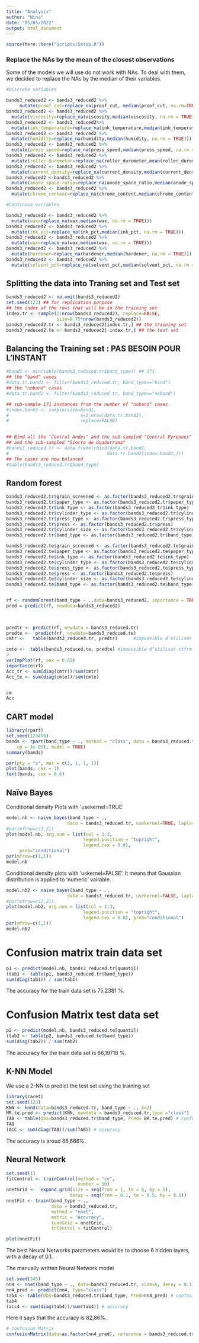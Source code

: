 ```yaml
---
title: "Analysis"
author: "Nina"
date: "05/05/2022"
output: html_document
---
```


```r
source(here::here("Scripts/SetUp.R"))
```


### Replace the NAs by the mean of the closest observations
Some of the models we will use do not work with NAs. To deal with them, we decided to replace the NAs by the median of their variables. 

```r

#Discrete variables 

bands3_reduced2 <- bands3_reduced2 %>%
     mutate(proof_cut=replace_na(proof_cut, median(proof_cut, na.rm=TRUE)))
bands3_reduced2 <- bands3_reduced2 %>%
  mutate(viscosity=replace_na(viscosity,median(viscosity, na.rm = TRUE)))
bands3_reduced2 <- bands3_reduced2%>%
  mutate(ink_temperature=replace_na(ink_temperature,median(ink_temperature, na.rm = TRUE)))
bands3_reduced2 <- bands3_reduced2 %>%
  mutate(humidity=replace_na(humidity,median(humidity, na.rm = TRUE)))
bands3_reduced2 <- bands3_reduced2 %>%
  mutate(press_speed=replace_na(press_speed,median(press_speed, na.rm = TRUE)))
bands3_reduced2 <- bands3_reduced2 %>%
  mutate(roller_durometer=replace_na(roller_durometer,mean(roller_durometer, na.rm = TRUE)))
bands3_reduced2 <- bands3_reduced2 %>%
  mutate(current_density=replace_na(current_density,median(current_density, na.rm = TRUE)))
bands3_reduced2 <-bands3_reduced2 %>%
  mutate(anode_space_ratio=replace_na(anode_space_ratio,median(anode_space_ratio, na.rm = TRUE)))
bands3_reduced2 <- bands3_reduced2 %>%
  mutate(chrome_content=replace_na(chrome_content,median(chrome_content, na.rm = TRUE)))

#Continous variables 

bands3_reduced2 <- bands3_reduced2 %>%
  mutate(wax=replace_na(wax,median(wax, na.rm = TRUE)))
bands3_reduced2 <- bands3_reduced2 %>%
  mutate(ink_pct=replace_na(ink_pct,median(ink_pct, na.rm = TRUE)))
bands3_reduced2 <- bands3_reduced2 %>%
  mutate(wax=replace_na(wax,median(wax, na.rm = TRUE)))
bands3_reduced2 <- bands3_reduced2 %>%
  mutate(hardener=replace_na(hardener,median(hardener, na.rm = TRUE)))
bands3_reduced2 <- bands3_reduced2 %>%
  mutate(solvent_pct=replace_na(solvent_pct,median(solvent_pct, na.rm = TRUE)))


```
## Splitting the data into Traning set and Test set 

```r
bands3_reduced2 <- na.omit(bands3_reduced2)
set.seed(123) ## for replication purpose
## the index of the rows that will be in the training set
index.tr <- sample(1:nrow(bands3_reduced2), replace=FALSE,
                   size=0.75*nrow(bands3_reduced2))
bands3_reduced2.tr <- bands3_reduced2[index.tr,] ## the training set
bands3_reduced2.te <- bands3_reduced2[-index.tr,] ## the test set
```

## Balancing the Training set : PAS BESOIN POUR L'INSTANT

```r
#band1 <- min(table(bands3_reduced.tr$band_type)) ## 171
## the "band" cases
#data.tr.band1 <- filter(bands3_reduced.tr, band_type=="band")
## the "noband" cases
#data.tr.band2 <- filter(bands3_reduced.tr, band_type=="noband")

## sub-sample 171 instances from the number of "noband" cases
#index.band2 <- sample(size=band1, 
#                           x=1:nrow(data.tr.band2), 
#                           replace=FALSE)

  
## Bind all the "Central Andes" and the sub-sampled "Central Pyrenees" 
## and the sub-sampled "Sierra de Guadarrama"
#bands3_reduced.tr <- data.frame(rbind(data.tr.band1,
#                                     data.tr.band2[index.band2,])) 
## The cases are now balanced
#table(bands3_reduced.tr$band_type)
```



## Random forest

```r

bands3_reduced2.tr$grain_screened <- as.factor(bands3_reduced2.tr$grain_screened)
bands3_reduced2.tr$paper_type <- as.factor(bands3_reduced2.tr$paper_type)
bands3_reduced2.tr$ink_type <- as.factor(bands3_reduced2.tr$ink_type)
bands3_reduced2.tr$cylinder_type <- as.factor(bands3_reduced2.tr$cylinder_type)
bands3_reduced2.tr$press_type <- as.factor(bands3_reduced2.tr$press_type)
bands3_reduced2.tr$press <- as.factor(bands3_reduced2.tr$press)
bands3_reduced2.tr$cylinder_size <- as.factor(bands3_reduced2.tr$cylinder_size)
bands3_reduced2.tr$band_type <- as.factor(bands3_reduced2.tr$band_type)

bands3_reduced2.te$grain_screened <- as.factor(bands3_reduced2.te$grain_screened)
bands3_reduced2.te$paper_type <- as.factor(bands3_reduced2.te$paper_type)
bands3_reduced2.te$ink_type <- as.factor(bands3_reduced2.te$ink_type)
bands3_reduced2.te$cylinder_type <- as.factor(bands3_reduced2.te$cylinder_type)
bands3_reduced2.te$press_type <- as.factor(bands3_reduced2.te$press_type)
bands3_reduced2.te$press <- as.factor(bands3_reduced2.te$press)
bands3_reduced2.te$cylinder_size <- as.factor(bands3_reduced2.te$cylinder_size)
bands3_reduced2.te$band_type <- as.factor(bands3_reduced2.te$band_type)


rf <- randomForest(band_type ~ .,data=bands3_reduced2, importance = TRUE)
pred = predict(rf, newdata=bands3_reduced2)
               
               

predtr <- predict(rf, newdata = bands3_reduced.tr)
predte <-  predict(rf, newdata=bands3_reduced.te)
cmtr <-   table(bands3_reduced.tr, predtr)      #impossible d’utiliser xtfrm sur un tableau de données (data frame)

cmte <-  table(bands3_reduced.te, predte) #impossible d’utiliser xtfrm sur un tableau de données (data frame)
> 
varImpPlot(rf, cex = 0.65)
importance(rf)
Acc_tr <- sum(diag(cmtr))/sum(cmtr)
Acc_te <- sum(diag(cmte))/sum(cmte)


cm
Acc
```

## CART model 

```r
library(rpart)
set.seed(123456)
bands <- rpart(band_type ~ ., method = "class", data = bands3_reduced.tr, control = rpart.control(minsplit = 4,
    cp = 1e-05), model = TRUE)
summary(bands)
```

```r
par(pty = "s", mar = c(1, 1, 1, 1))
plot(bands, cex = 1)
text(bands, cex = 0.6)
```



## Naïve Bayes

Conditional density Plots with 'usekernel=TRUE' 
```r
model.nb <- naive_bayes(band_type ~ .,
                       data = bands3_reduced.tr, usekernel=TRUE, laplace=1)
#par(mfrow=c(2,2))
plot(model.nb, arg.num = list(col = 1:3,
                             legend.position = "topright",
                             legend.cex = 0.8),
     prob="conditional")
par(mfrow=c(1,1))
model.nb
```


Conditional density plots with 'uskernel=FALSE'. It means that Gaussian distribution is applied to 'numeric' vairable. 
```r
model.nb2 <- naive_bayes(band_type ~ .,
                       data = bands3_reduced.tr, usekernel=FALSE, laplace=1) 
#par(mfrow=c(2,2))
plot(model.nb2, arg.num = list(col = 1:3,
                             legend.position = "topright",
                             legend.cex = 0.8), prob="conditional")
par(mfrow=c(1,1))
model.nb2
```

# Confusion matrix train data set 
```r
p1 <- predict(model.nb, bands3_reduced.tr[quanti])
(tab1 <- table(p1, bands3_reduced.tr$band_type))
sum(diag(tab1)) / sum(tab1)
```
The accuracy for the train data set is 75,2381 %.

# Confusion Matrix test data set 
```r
p2 <- predict(model.nb, bands3_reduced.te[quanti])
(tab2 <- table(p2, bands3_reduced.te$band_type))
sum(diag(tab2)) / sum(tab2)
```
The accuracy for the train data set is 66,19718 %.


## K-NN Model

We use a 2-NN to predict the test set using the training set
```R
library(caret)
set.seed(123)
KNN <- knn3(data=bands3_reduced.tr, band_type ~ ., k=2)
MR.te.pred <- predict(KNN, newdata = bands3_reduced.tr,type ="class") 
TAB <- table(Obs=bands3_reduced.tr$band_type, Pred= BR.te.pred) # confusion matrix 
TAB
(ACC <- sum(diag(TAB))/sum(TAB)) # accuracy 
```
The accuracy is aroud 86,666%.


## Neural Network 

```r
set.seed(1)
fitControl <- trainControl(method = "cv", 
                           number = 10)
nnetGrid <-  expand.grid(size = seq(from = 1, to = 6, by = 1),
                        decay = seq(from = 0.1, to = 0.5, by = 0.1))
nnetFit <- train(band_type ~ ., 
                 data = bands3_reduced.tr,
                 method = "nnet",
                 metric = "Accuracy",
                 tuneGrid = nnetGrid,
                 trControl = fitControl)
```

```r
plot(nnetFit)
```

The best Neural Networks parameters would be to choose 6 hidden layers, with a decay of 0.1. 

The manually written Neural Network model 
```r
set.seed(345)
nn4 <- nnet(band_type ~ ., data=bands3_reduced.tr, size=6, decay = 0.1)
nn4_pred <- predict(nn4, type="class")
tab4 <- table(Obs=bands3_reduced.tr$band_type, Pred=nn4_pred) # confusion matrix
tab4
(acc4 <- sum(diag(tab4))/sum(tab4)) # accuracy
```

Here it says that the accuracy is 82,86%.

```r
# Confusion Matrix
confusionMatrix(data=as.factor(nn4_pred), reference = bands3_reduced.tr$band_type)
```
